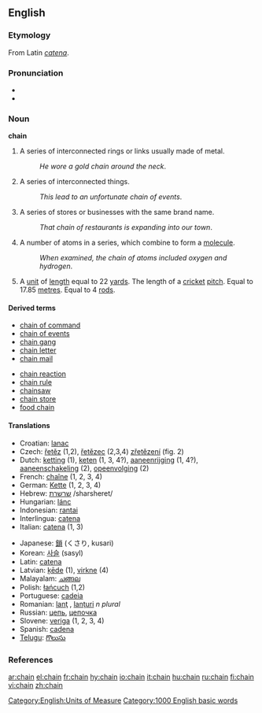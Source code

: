 ==English==

===Etymology===
From Latin ''[[catena]]''.

===Pronunciation===
*{{IPA|/'ʧe:jn/}}
*{{audio|en-us-chain.ogg|Audio (US)}}

===Noun===
'''chain'''

# A series of interconnected rings or links usually made of metal.
#: ''He wore a gold chain around the neck''.
# A series of interconnected things.
#: ''This lead to an unfortunate chain of events''.
# A series of stores or businesses with the same brand name.
#: ''That chain of restaurants is expanding into our town''.
# A number of atoms in a series, which combine to form a [[molecule]].
#: ''When examined, the chain of atoms included oxygen and hydrogen''.
# A [[unit]] of [[length]] equal to 22 [[yard]]s. The length of a [[cricket]] [[pitch]]. Equal to 17.85 [[metre]]s. Equal to 4 [[rod]]s.

====Derived terms====
{{top2}}
*[[chain of command]]
*[[chain of events]]
*[[chain gang]]
*[[chain letter]]
*[[chain mail]]
{{mid2}}
*[[chain reaction]]
*[[chain rule]]
*[[chainsaw]]
*[[chain store]]
*[[food chain]]
{{bottom}}

====Translations====
{{top}}
*Croatian: [[lanac]]
*Czech: [[řetěz]] {{m}} (1,2), [[řetězec]] {{m}} (2,3,4) [[zřetězení]] {{n}} (fig. 2)
*Dutch: [[ketting]] {{f}} (1), [[keten]] {{f}} (1, 3, 4?), [[aaneenrijging]] {{f}} (1, 4?), [[aaneenschakeling]] {{f}} (2), [[opeenvolging]] {{f}} (2)
*French: [[chaîne]] {{f}} (1, 2, 3, 4)
*German: [[Kette]] {{f}} (1, 2, 3, 4)
*Hebrew: [[שרשרת]] /sharsheret/
*Hungarian: [[lánc]]
*Indonesian: [[rantai]]
*Interlingua: [[catena]]
*Italian: [[catena#Italian|catena]] {{f}} (1, 3)
{{mid}}
*Japanese: [[鎖]] (くさり, kusari)
*Korean: [[사슬]] (sasyl)
*Latin: [[catena#Latin|catena]]
*Latvian: [[ķēde]] {{f}} (1), [[virkne]] {{f}} (4)
*Malayalam: [[ചങ്ങല]]
*Polish: [[łańcuch]] (1,2)
*Portuguese: [[cadeia]] {{f}}
*Romanian: [[lanţ]] {{n}}, [[lanţuri]] ''n plural''
*Russian: [[цепь]], [[цепочка]]
*Slovene: [[veriga]] {{f}} (1, 2, 3, 4)
*Spanish: [[cadena]]
*[[Telugu]]: [[గొలుసు]]
{{bottom}}

===References===
{{R:Century 1911}}
{{R:Webster 1913}}

[[Category:English:Units of Measure]]
[[Category:1000 English basic words]]

[[ar:chain]]
[[el:chain]]
[[fr:chain]]
[[hy:chain]]
[[io:chain]]
[[it:chain]]
[[hu:chain]]
[[ru:chain]]
[[fi:chain]]
[[vi:chain]]
[[zh:chain]]